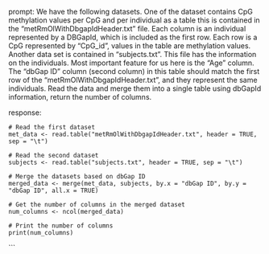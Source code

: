 prompt:
We have the following datasets. One of the dataset contains CpG methylation values per CpG and per individual as a table this is contained in the “metRmOlWithDbgapIdHeader.txt” file. Each column is an individual represented by a DBGapId, which is included as the first row. Each row is a CpG represented by "CpG_id", values in the table are methylation values. Another data set is contained in “subjects.txt”. This file has the information on the individuals. Most important feature for us here is the "Age" column. The "dbGap ID" column (second column) in this table should match the first row of the "metRmOlWithDbgapIdHeader.txt", and they represent the same individuals. 
Read the data and merge them into a single table using dbGapId information, return the number of columns.

response:
```
# Read the first dataset
met_data <- read.table("metRmOlWithDbgapIdHeader.txt", header = TRUE, sep = "\t")

# Read the second dataset
subjects <- read.table("subjects.txt", header = TRUE, sep = "\t")

# Merge the datasets based on dbGap ID
merged_data <- merge(met_data, subjects, by.x = "dbGap ID", by.y = "dbGap ID", all.x = TRUE)

# Get the number of columns in the merged dataset
num_columns <- ncol(merged_data)

# Print the number of columns
print(num_columns)
```
```
